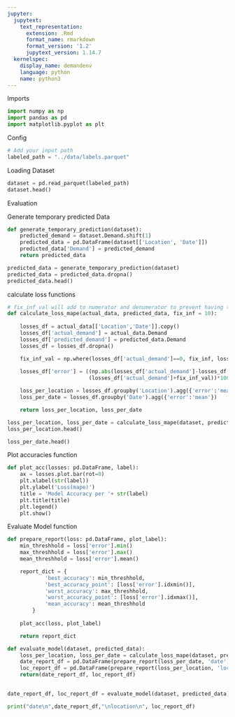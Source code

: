 ```yaml
---
jupyter:
  jupytext:
    text_representation:
      extension: .Rmd
      format_name: rmarkdown
      format_version: '1.2'
      jupytext_version: 1.14.7
  kernelspec:
    display_name: demandenv
    language: python
    name: python3
---
```


<!-- #region notebookRunGroups={"groupValue": "1"} -->
Imports
<!-- #endregion -->

```python
import numpy as np
import pandas as pd
import matplotlib.pyplot as plt
```

<!-- #region notebookRunGroups={"groupValue": "2"} -->
Config
<!-- #endregion -->

```python
# Add your input path
labeled_path = "../data/labels.parquet"
```

<!-- #region notebookRunGroups={"groupValue": "1"} -->
Loading Dataset
<!-- #endregion -->

```python
dataset = pd.read_parquet(labeled_path)
dataset.head()
```

<!-- #region notebookRunGroups={"groupValue": "1"} -->
Evaluation
<!-- #endregion -->

<!-- #region notebookRunGroups={"groupValue": "2"} -->
Generate temporary predicted Data
<!-- #endregion -->

```python
def generate_temporary_prediction(dataset):
    predicted_demand = dataset.Demand.shift(1)
    predicted_data = pd.DataFrame(dataset[['Location', 'Date']])
    predicted_data['Demand'] = predicted_demand
    return predicted_data

```

```python
predicted_data = generate_temporary_prediction(dataset)
predicted_data = predicted_data.dropna()
predicted_data.head()
```

<!-- #region notebookRunGroups={"groupValue": "2"} -->
calculate loss functions
<!-- #endregion -->

```python
# fix_inf_val will add to numerator and denumerator to prevent having the inf value
def calculate_loss_mape(actual_data, predicted_data, fix_inf = 10):
    
    losses_df = actual_data[['Location','Date']].copy()
    losses_df['actual_demand'] = actual_data.Demand
    losses_df['predicted_demand'] = predicted_data.Demand
    losses_df = losses_df.dropna()

    fix_inf_val = np.where(losses_df['actual_demand']==0, fix_inf, losses_df['actual_demand'])
    
    losses_df['error'] = ((np.abs(losses_df['actual_demand']-losses_df['predicted_demand'])+fix_inf_val)/
                          (losses_df['actual_demand']+fix_inf_val))*100

    loss_per_location = losses_df.groupby('Location').agg({'error':'mean'})
    loss_per_date = losses_df.groupby('Date').agg({'error':'mean'})

    return loss_per_location, loss_per_date

```

```python
loss_per_location, loss_per_date = calculate_loss_mape(dataset, predicted_data)
loss_per_location.head()
```

```python
loss_per_date.head()
```

<!-- #region notebookRunGroups={"groupValue": "2"} -->
Plot accuracies function
<!-- #endregion -->

```python
def plot_acc(losses: pd.DataFrame, label):
    ax = losses.plot.bar(rot=0)
    plt.xlabel(str(label))
    plt.ylabel('Loss(mape)')
    title = 'Model Accuracy per '+ str(label)
    plt.title(title)
    plt.legend()
    plt.show()

```

<!-- #region notebookRunGroups={"groupValue": "1"} -->
Evaluate Model function
<!-- #endregion -->

```python
def prepare_report(loss: pd.DataFrame, plot_label):
    min_threshhold = loss['error'].min()
    max_threshhold = loss['error'].max()
    mean_threshhold = loss['error'].mean()

    report_dict = {
            'best_accuracy': min_threshhold,
            'best_accuracy_point': [loss['error'].idxmin()],
            'worst_accuracy': max_threshhold,
            'worst_accuracy_point': [loss['error'].idxmax()],
            'mean_accuracy': mean_threshhold
        }
    
    plot_acc(loss, plot_label)

    return report_dict
```

```python
def evaluate_model(dataset, predicted_data):
    loss_per_location, loss_per_date = calculate_loss_mape(dataset, predicted_data)
    date_report_df = pd.DataFrame(prepare_report(loss_per_date, 'date'))
    loc_report_df = pd.DataFrame(prepare_report(loss_per_location, 'location'))
    return(date_report_df, loc_report_df)
    
```

```python
date_report_df, loc_report_df = evaluate_model(dataset, predicted_data)
```

```python
print("date\n",date_report_df,"\nlocation\n", loc_report_df)
```
